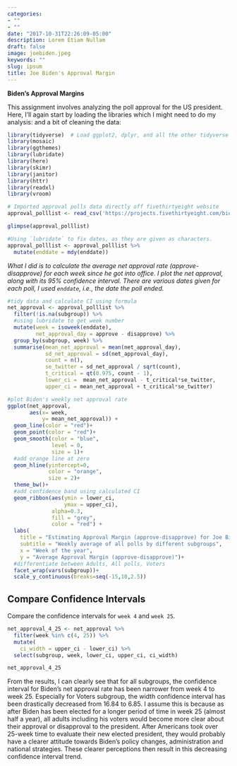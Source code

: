 ```yaml
---
categories:
- ""
- ""
date: "2017-10-31T22:26:09-05:00"
description: Lorem Etiam Nullam
draft: false
image: joebiden.jpeg
keywords: ""
slug: ipsum
title: Joe Biden's Approval Margin
---
```


**Biden's Approval Margins**

This assignment involves analyzing the poll approval for the US president. Here, I'll again start by loading the libraries which I might need to do my analysis: and a bit of cleaning the data:

```r
library(tidyverse)  # Load ggplot2, dplyr, and all the other tidyverse packages
library(mosaic)
library(ggthemes)
library(lubridate)
library(here)
library(skimr)
library(janitor)
library(httr)
library(readxl)
library(vroom)
```

```r

# Imported approval polls data directly off fivethirtyeight website
approval_polllist <- read_csv('https://projects.fivethirtyeight.com/biden-approval-data/approval_polllist.csv')

glimpse(approval_polllist)

#Using `lubridate` to fix dates, as they are given as characters.
approval_polllist <- approval_polllist %>%
  mutate(enddate = mdy(enddate))

```

*What I did is to calculate the average net approval rate (approve- disapprove) for each week since he got into office. I plot the net approval, along with its 95% confidence interval. There are various dates given for each poll, I used `enddate`, i.e., the date the poll ended.*

```r

#tidy data and calculate CI using formula
net_approval <- approval_polllist %>%
  filter(!is.na(subgroup)) %>%
  #using lubridate to get week number
  mutate(week = isoweek(enddate),
         net_approval_day = approve - disapprove) %>%
  group_by(subgroup, week) %>%
  summarise(mean_net_approval = mean(net_approval_day),
            sd_net_approval = sd(net_approval_day),
            count = n(),
            se_twitter = sd_net_approval / sqrt(count),
            t_critical = qt(0.975, count - 1),
            lower_ci =  mean_net_approval - t_critical*se_twitter,
            upper_ci = mean_net_approval + t_critical*se_twitter)
```

```r
#plot Biden's weekly net approval rate
ggplot(net_approval,
       aes(x= week,
           y= mean_net_approval)) +
  geom_line(color = "red")+
  geom_point(color = "red")+
  geom_smooth(color = "blue",
              level = 0,
              size = 1)+
  #add orange line at zero
  geom_hline(yintercept=0,
             color = "orange",
             size = 2)+
  theme_bw()+
  #add confidence band using calculated CI
  geom_ribbon(aes(ymin = lower_ci,
                  ymax = upper_ci),
              alpha=0.3,
              fill = "grey",
              color = "red") +
  labs(
    title = "Estimating Approval Margin (approve-disapprove) for Joe Biden",
    subtitle = "Weekly average of all polls by different subgroups",
    x = "Week of the year",
    y = "Average Approval Margin (approve-disapprove)")+
  #differentiate between Adults, All polls, Voters
  facet_wrap(vars(subgroup))+
  scale_y_continuous(breaks=seq(-15,10,2.5))

```

## Compare Confidence Intervals

Compare the confidence intervals for `week 4` and `week 25`.

```r
net_approval_4_25 <- net_approval %>%
  filter(week %in% c(4, 25)) %>%
  mutate(
    ci_width = upper_ci - lower_ci) %>%
  select(subgroup, week, lower_ci, upper_ci, ci_width)

net_approval_4_25

```

From the results, I can clearly see that for all subgroups, the confidence interval for Biden's net approval rate has been narrower from week 4 to week 25. Especially for Voters subgroup, the width confidence interval has been drastically decreased from 16.84 to 6.85. I assume this is because as after Biden has been elected for a longer period of time in week 25 (almost half a year), all adults including his voters would become more clear about their approval or disapproval to the president. After Americans took over 25-week time to evaluate their new elected president, they would probably have a clearer attitude towards Biden's policy changes, administration and national strategies. These clearer perceptions then result in this decreasing confidence interval trend.\n